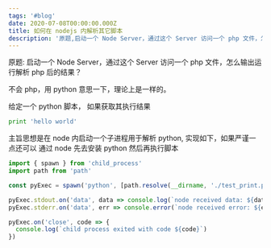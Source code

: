 ```yaml
---
tags: '#blog'
date: 2020-07-08T00:00:00.000Z
title: 如何在 nodejs 内解析其它脚本
description: '原题,启动一个 Node Server，通过这个 Server 访问一个 php 文件，怎么输出运行解析 php 后的结果？'
---
```

 

原题: 启动一个 Node Server，通过这个 Server 访问一个 php 文件，怎么输出运行解析 php 后的结果？

不会 php，用 python 意思一下，理论上是一样的。

给定一个 python 脚本， 如果获取其执行结果

```python
print 'hello world'
```

主旨思想是在 node 内启动一个子进程用于解析 python, 实现如下，如果严谨一点还可以
通过 node 先去安装 python 然后再执行脚本

```ts
import { spawn } from 'child_process'
import path from 'path'

const pyExec = spawn('python', [path.resolve(__dirname, './test_print.py')])

pyExec.stdout.on('data', data => console.log(`node received data: ${data}`))
pyExec.stderr.on('data', err => console.error(`node received error: ${err}`))

pyExec.on('close', code => {
  console.log(`child process exited with code ${code}`)
})
```
